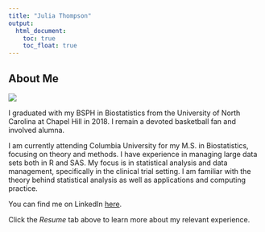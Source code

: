 ```yaml
---
title: "Julia Thompson"
output: 
  html_document:
    toc: true
    toc_float: true
---
```


## About Me  

<img src=images/professional_pic_small.jpg>

I graduated with my BSPH in Biostatistics from the University of North Carolina at Chapel Hill in 2018. I remain a devoted basketball fan and involved alumna.  

I am currently attending Columbia University for my M.S. in Biostatistics, focusing on theory and methods. I have experience in managing large data sets both in R and SAS. My focus is in statistical analysis and data management, specifically in the clinical trial setting. I am familiar with the theory behind statistical analysis as well as applications and computing practice. 

You can find me on LinkedIn [here](https://www.linkedin.com/in/julia-b-thompson/).

Click the _Resume_ tab above to learn more about my relevant experience.
